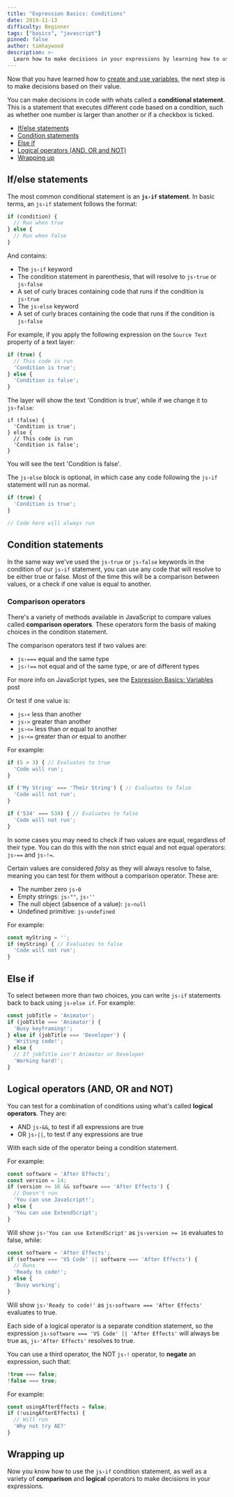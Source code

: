 ```yaml
---
title: "Expression Basics: Conditions"
date: 2019-11-13
difficulty: Beginner
tags: ["basics", "javascript"]
pinned: false
author: timhaywood
description: >-
  Learn how to make decisions in your expressions by learning how to use JavaScript conditionals and logical operators.
---
```



[MDN Referance]: https://developer.mozilla.org/en-US/docs/Learn/JavaScript/Building_blocks/conditionals

Now that you have learned how to [create and use variables](/blog/basics-variables), the next step is to make decisions based on their value.

You can make decisions in code with whats called a **conditional statement**. This is a statement that executes different code based on a condition, such as whether one number is larger than another or if a checkbox is ticked.

<ContentList>

- [If/else statements](#ifelse-statements)
- [Condition statements](#condition-statements)
- [Else if](#else-if)
- [Logical operators (AND, OR and NOT)](#logical-operators-and-or-and-not)
- [Wrapping up](#wrapping-up)

</ContentList>

## If/else statements

The most common conditional statement is an **`js›if` statement**. In basic terms, an `js›if` statement follows the format:

```js
if (condition) {
  // Run when true
} else {
  // Run when false
}
```

And contains:

- The `js›if` keyword
- The condition statement in parenthesis, that will resolve to `js›true` or `js›false`
- A set of curly braces containing code that runs if the condition is `js›true`
- The `js›else` keyword
- A set of curly braces containing the code that runs if the condition is `js›false`

For example, if you apply the following expression on the `Source Text` property of a text layer:

```js
if (true) {
  // This code is run
  'Condition is true';
} else {
  'Condition is false';
}
```

The layer will show the text 'Condition is true', while if we change it to `js›false`:

```js{1}
if (false) {
  'Condition is true';
} else {
  // This code is run
  'Condition is false';
}
```

You will see the text 'Condition is false'.

The `js›else` block is optional, in which case any code following the `js›if` statement will run as normal.

```js
if (true) {
  'Condition is true';
}

// Code here will always run
```

## Condition statements

In the same way we've used the `js›true` or `js›false` keywords in the condition of our `js›if` statement, you can use any code that will resolve to be either true or false. Most of the time this will be a comparison between values, or a check if one value is equal to another.

### Comparison operators

There's a variety of methods available in JavaScript to compare values called **comparison operators**. These operators form the basis of making choices in the condition statement.

The comparison operators test if two values are:

- `js›===` equal and the same type
- `js›!==` not equal and of the same type, or are of different types

<Note>

For more info on JavaScript types, see the [Expression Basics: Variables](../basics-variables/index.md) post

</Note>

Or test if one value is:

- `js›<` less than another
- `js›>` greater than another
- `js›<=` less than *or* equal to another
- `js›<=` greater than *or* equal to another

For example:

```js
if (5 > 3) { // Evaluates to true
  'Code will run';
}

if ('My String' === 'Their String') { // Evaluates to false
  'Code will not run';
}

if ('534' === 534) { // Evaluates to false
  'Code will not run';
}

```

<Note>

In some cases you may need to check if two values are equal, regardless of their type. You can do this with the non strict equal and not equal operators: `js›==` and `js›!=`.

</Note>

Certain values are considered *falsy* as they will always resolve to false, meaning you can test for them without a comparison operator. These are:

- The number zero `js›0`
- Empty strings: `js›""`, `js›''`
- The null object (absence of a value): `js›null`
- Undefined primitive: `js›undefined`

For example:

```js
const myString = '';
if (myString) { // Evaluates to false
  'Code will not run';
}
```

## Else if

To select between more than two choices, you can write `js›if` statements back to back using `js›else if`. For example:

```js
const jobTitle = 'Animator';
if (jobTitle === 'Animator') {
  'Busy keyframing!'; 
} else if (jobTitle === 'Developer') {
  'Writing code!';
} else {
  // If jobTitle isn't Animator or Developer
  'Working hard!';
}
```

## Logical operators (AND, OR and NOT)

You can test for a combination of conditions using what's called **logical operators**. They are:

- AND `js›&&`, to test if all expressions are true
- OR `js›||`, to test if any expressions are true

With each side of the operator being a condition statement.

For example:

```js
const software = 'After Effects';
const version = 14;
if (version >= 16 && software === 'After Effects') {
  // Doesn't run
  'You can use JavaScript!';
} else {
  'You can use ExtendScript';
}
```

Will show `js›'You can use ExtendScript'` as `js›version >= 16` evaluates to false, while:

```js
const software = 'After Effects';
if (software === 'VS Code' || software === 'After Effects') {
  // Runs
  'Ready to code!';
} else {
  'Busy working';
}
```

Will show `js›'Ready to code!'` as `js›software === 'After Effects'` evaluates to true.

<Inform>

Each side of a logical operator is a separate condition statement, so the expression `js›software === 'VS Code' || 'After Effects'` will always be true as, `js›'After Effects'` resolves to true.

</Inform>

You can use a third operator, the NOT `js›!` operator, to **negate** an expression, such that:

```js
!true === false;
!false === true;
```

For example:

```js
const usingAfterEffects = false;
if (!usingAfterEffects) {
  // Will run
  'Why not try AE?'
}
```

## Wrapping up

Now you know how to use the `js›if` condition statement, as well as a variety of **comparison** and **logical** operators to make decisions in your expressions.
